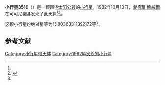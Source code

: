 {{Infobox planet
| bgcolour = #FFFFC0
| name = 3510 Veeder
| symbol = 
| image = 
| caption = 
| discovery = yes
| discovery_ref = 
| discoverer = [[愛德華·鮑威爾|愛德華·鮑威爾]]
| discovery_site = [[可可尼诺县|可可尼诺县]] 
| discovered = 1982年10月13日
| designations = yes
| mp_name = 
| named_after = 
| alt_names = 1982 TP/ 1978 TV5
| mp_category = [[主带小行星|主带小行星]]
| orbit_ref = <ref name="a">[http://ssd.jpl.nasa.gov/sbdb.cgi?sstr=3510 3510 Veeder] {{Wayback|url=http://ssd.jpl.nasa.gov/sbdb.cgi?sstr=3510 |date=20210717064707 }}，小行星數據庫瀏覽器（JPL Small-Body Database Browser）－[[美国国家航空航天局|美国国家航空航天局]]喷气推进实验室</ref>
| epoch = 2456400.5 (2013年4月18日更新)
| aphelion = {{convert|2.875563287954594|AU|km|3|abbr=on|lk=out}}
| perihelion = {{convert|2.214194502060236|AU|km|3|abbr=on}}
| semimajor = {{convert|2.544878895007415|AU|km|3|abbr=on}}
| eccentricity = 0.129941112
| period = 1482.856438 [[日|日]]<br />4.06[[儒略年|儒略年]]
| avg_speed = 
| inclination = 5.690278834392241
| asc_node = 279.8170888327469
| mean_anomaly = 
| arg_peri = 15.80363311392172
| satellites = 
| physical_characteristics = yes
| dimensions = 
| mass = 
| density = 
| surface_grav = 
| escape_velocity = 
| sidereal_day = 
| axial_tilt = 
| pole_ecliptic_lat = 
| pole_ecliptic_lon = 
| albedo = 
| temperatures= 
| temp_name1 = 
| mean_temp_1 = 
| max_temp_1 = 
| temp_name2 = 
| max_temp_2 = 
| spectral_type = 
| abs_magnitude = 15.80363311392172
}}

'''小行星3510'''（{{lang-en|3510 Veeder}}）是一颗围绕[[太阳|太阳]][[公转|公转]]的[[小行星|小行星]]。1982年10月13日，[[愛德華·鮑威爾|愛德華·鮑威爾]]在可可尼诺县发现了此天体<ref name="a" /><ref>{{cite news|title=小行星列表|url=http://cfa-www.harvard.edu/iau/lists/NumberedMPs.txt|accessdate=2013-07-08|newspaper=哈佛大学|archive-date=2008-05-17|archive-url=https://web.archive.org/web/20080517010638/http://cfa-www.harvard.edu/iau/lists/NumberedMPs.txt|dead-url=no}}</ref>。

这颗小行星的[[绝对星等|绝对星等]]为15.80363311392172等<ref name="a" />。

==参考文献==
{{reflist}}
{{Minor Planet Number|[[小行星3509|小行星3509]]|[[小行星3511|小行星3511]]}}

{{小天体}}

[[Category:小行星带天体|Category:小行星带天体]]
[[Category:1982年发现的小行星|Category:1982年发现的小行星]]

{{asteroid-stub}}